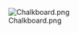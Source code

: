 <div class="chalkboard-bg" style="position: relative;">
[[File:Chalkboard.png]]
<div class="chalkboard-text" style="position: absolute; top: 30px; left: 190px; width: 670px; height: 430px; color: white; font-size: {{{FontSize}}}; text-align: center;">{{{Text}}}</div>
</div>